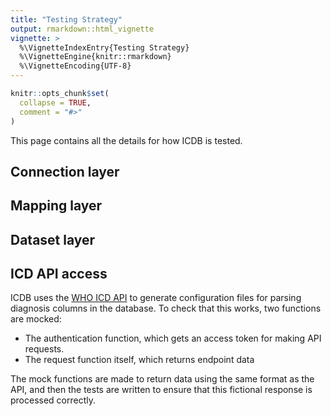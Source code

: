 ```yaml
---
title: "Testing Strategy"
output: rmarkdown::html_vignette
vignette: >
  %\VignetteIndexEntry{Testing Strategy}
  %\VignetteEngine{knitr::rmarkdown}
  %\VignetteEncoding{UTF-8}
---
```


```r
knitr::opts_chunk$set(
  collapse = TRUE,
  comment = "#>"
)
```

This page contains all the details for how ICDB is tested. 

## Connection layer

## Mapping layer

## Dataset layer

## ICD API access

ICDB uses the [WHO ICD API](https://icd.who.int/icdapi) to generate configuration files for parsing diagnosis columns in the database. To check that this works, two functions are mocked:

* The authentication function, which gets an access token for making API requests. 
* The request function itself, which returns endpoint data

The mock functions are made to return data using the same format as the API, and then the tests are written to ensure that this fictional response is processed correctly. 
